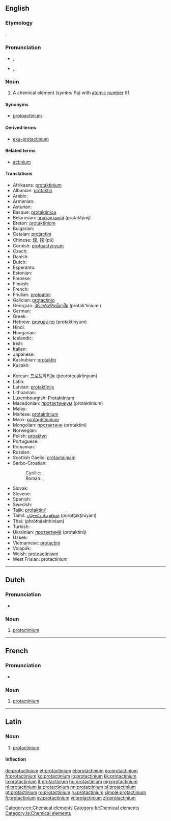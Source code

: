 {{also|Protactinium}}
==English==
{{elements|Pa|thorium|Th|uranium|U}}

===Etymology===
{{prefix|proto|actinium}}.

===Pronunciation===
* {{a|UK}} {{IPA|/ˌpɹəʊ.tækˈtɪn.i.əm/}}, {{X-SAMPA|/%pr\@U.t{k"tIn.i.@m/}}
* {{a|US}} {{enPR|prō"tăktĭ'nēəm}}, {{IPA|/ˌpɹoʊ.tækˈtɪn.i.əm/}}, {{X-SAMPA|/%pr\oU.t{k"tIn.i.@m/}}

===Noun===
{{en-noun|-}}
{{wikipedia}}

# A chemical element (''symbol'' Pa) with [[atomic number]] 91.

====Synonyms====
* [[protoactinium]] {{qualifier|dated}}

====Derived terms====
* [[eka-protactinium]]

====Related terms====
* [[actinium]]

====Translations====
{{trans-top|chemical element}}
* Afrikaans: [[protaktinium]]
* Albanian: [[protaktin]]
* Arabic: {{t|ar|بروتكتنيوم|tr=brutaktínyum|m}}
* Armenian: {{t|hy|պրոտակտինիում|tr=protaktinium}}
* Asturian: {{t|ast|protactiniu|m}}
* Basque: [[protaktinioa]]
* Belarusian: [[пратактынiй]] (prataktýnij) {{g|m}}
* Breton: [[protaktiniom]]
* Bulgarian: {{t|bg|протактиний|m|tr=protaktínij}}
* Catalan: [[protactini]]
* Chinese: [[鏷]], [[镤]] (pú)
* Cornish: [[protoactynyum]]
* Czech: {{t+|cs|protaktinium}}
* Danish: {{t|da|protactinium}}
* Dutch: {{t+|nl|protactinium|n}}
* Esperanto: {{t|eo|protaktinio}}
* Estonian: {{t|et|protaktiinium}}
* Faroese: {{t|fo|protaktinium}}
* Finnish: {{t+|fi|protaktinium}}
* French: {{t+|fr|protactinium|m}}
* Friulian: [[protoatini]]
* Galician: [[protactinio]]
* Georgian: [[პროტაქტინიუმი]] (protak‘tiniumi)
* German: {{t+|de|Protactinium|n}}
* Greek: {{t+|el|πρωτακτίνιο|n|tr=protaktínio}}
* Hebrew: [[פרוטקטיניום]] (protaktínyum)
* Hindi: {{t|hi|प्रैजातु|tr=praijaatu|sc=Deva}}
* Hungarian: {{t+|hu|protaktínium}}
* Icelandic: {{t+|is|protaktín}}
* Irish: {{t|ga|prótachtainiam|m}}
* Italian: {{t+|it|protoattinio|m}}
* Japanese: {{t+|ja|プロトアクチニウム|tr=purotoakuchiniumu}}
* Kashubian: [[protaktin]]
* Kazakh: {{t|kk|протактиний|tr=protaktinii|sc=Cyrl}}
{{trans-mid}}
* Korean: [[프로트악티늄]] (peuroteuaktinyum)
* Latin: {{t+|la|protactinium}}
* Latvian: [[protaktīnijs]]
* Lithuanian: {{t+|lt|protaktinis}}
* Luxembourgish: [[Protaktinium]]
* Macedonian: [[протактиниум]] (protaktínium) {{g|m}}
* Malay: {{t|ms|protaktinium}}
* Maltese: [[protaktinjum]]
* Manx: [[protaghtinnium]]
* Mongolian: [[протактини]] (protaktini)
* Norwegian: {{t|no|protactinium}}
* Polish: [[proaktyn]] {{g|m}}
* Portuguese: {{t+|pt|protactínio|m}}
* Romanian: {{t+|ro|protactiniu|n}}
* Russian: {{t+|ru|протактиний|m|tr=protaktínij}}
* Scottish Gaelic: [[pròtactainiam]]
* Serbo-Croatian:
*: Cyrillic: {{t|sh|протоактиниj|sc=Cyrl}}, {{t|sh|протоактиниjум|sc=Cyrl}}
*: Roman: {{t|sh|protaktinij}}, {{t|sh|protaktinijum|m}}
* Slovak: {{t|sk|protaktinium}}
* Slovene: {{t+|sl|protaktinij}}
* Spanish: {{t+|es|protactinio|m}}
* Swedish: {{t+|sv|protaktinium}}
* Tajik: [[protaktini']]
* Tamil: [[புரொட்டக்டினியம்]] (puroţţakţiniyam)
* Thai: {{Thai|[[โพรแทกทิเนียม]]}} (phrōthâekthíniam)
* Turkish: {{t+|tr|protaktinyum}}
* Ukrainian: [[протактинiй]] (protaktínij) {{g|m}}
* Uzbek: {{t|uz|протактиний|tr=protaktiniy|sc=Cyrl}}
* Vietnamese: [[protactini]]
* Volapük: {{t|vo|protaktinin}}
* Welsh: [[protoactiniwm]]
* West Frisian: protactinium
{{trans-bottom}}

[[Category:en:Chemical elements]]

----

==Dutch==
{{wikipedia|lang=nl}}
{{elements|Pa|thorium|Th|uranium|U|lang=nl}}

===Pronunciation===
* {{audio|Nl-protactinium.ogg|Audio}}

===Noun===
{{nl-noun|n|-|-}}

# [[#English|protactinium]]

----

==French==
{{wikipedia|lang=fr}}

===Pronunciation===
* {{IPA|/pʁɔ.tak.ti.njɔm/|lang=fr}}

===Noun===
{{fr-noun|m|-}}

# [[#English|protactinium]]

[[Category:fr:Chemical elements]]

----

==Latin==
{{wikipedia|lang=la}}

===Noun===
{{la-noun|prōtactīnium|protactinii|prōtactīniī|n|second}}

# [[#English|protactinium]]

====Inflection====
{{la-decl-2nd-N|prōtactīni}}

[[Category:la:Chemical elements]]

[[de:protactinium]]
[[et:protactinium]]
[[el:protactinium]]
[[eu:protactinium]]
[[fr:protactinium]]
[[ko:protactinium]]
[[io:protactinium]]
[[kk:protactinium]]
[[la:protactinium]]
[[lt:protactinium]]
[[hu:protactinium]]
[[mg:protactinium]]
[[nl:protactinium]]
[[ja:protactinium]]
[[nn:protactinium]]
[[pl:protactinium]]
[[pt:protactinium]]
[[ro:protactinium]]
[[ru:protactinium]]
[[simple:protactinium]]
[[fi:protactinium]]
[[sv:protactinium]]
[[vi:protactinium]]
[[zh:protactinium]]
